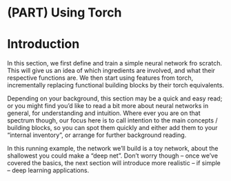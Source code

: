 # (PART) Using Torch {-}

# Introduction {#using-torch-intro  .unnumbered}

In this section, we first define and train a simple neural network fro scratch. This will give us an idea of which ingredients are involved, and what their respective functions are. We then start using features from torch, incrementally replacing functional building blocks by their torch equivalents.

Depending on your background, this section may be a quick and easy read; or you might find you'd like to read a bit more about neural networks in general, for understanding and intuition. Where ever you are on that spectrum though, our focus here is to call intention to the main concepts / building blocks, so you can spot them quickly and either add them to your "internal inventory", or arrange for further background reading.

In this running example, the network we'll build is a toy network, about the shallowest you could make a "deep net". Don't worry though -- once we've covered the basics, the next section will introduce more realistic -- if simple -- deep learning applications. 


